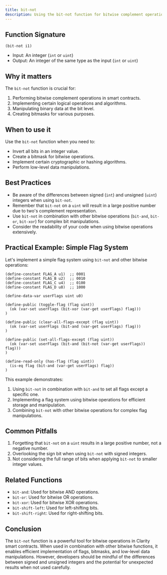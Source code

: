 ```yaml
---
title: bit-not
description: Using the bit-not function for bitwise complement operations in Clarity smart contracts.
---
```


## Function Signature

```clarity
(bit-not i1)
```

- Input: An integer (`int` or `uint`)
- Output: An integer of the same type as the input (`int` or `uint`)

## Why it matters

The `bit-not` function is crucial for:

1. Performing bitwise complement operations in smart contracts.
2. Implementing certain logical operations and algorithms.
3. Manipulating binary data at the bit level.
4. Creating bitmasks for various purposes.

## When to use it

Use the `bit-not` function when you need to:

- Invert all bits in an integer value.
- Create a bitmask for bitwise operations.
- Implement certain cryptographic or hashing algorithms.
- Perform low-level data manipulations.

## Best Practices

- Be aware of the differences between signed (`int`) and unsigned (`uint`) integers when using `bit-not`.
- Remember that `bit-not` on a `uint` will result in a large positive number due to two's complement representation.
- Use `bit-not` in combination with other bitwise operations (`bit-and`, `bit-or`, `bit-xor`) for complex bit manipulations.
- Consider the readability of your code when using bitwise operations extensively.

## Practical Example: Simple Flag System

Let's implement a simple flag system using `bit-not` and other bitwise operations:

```clarity
(define-constant FLAG_A u1)  ;; 0001
(define-constant FLAG_B u2)  ;; 0010
(define-constant FLAG_C u4)  ;; 0100
(define-constant FLAG_D u8)  ;; 1000

(define-data-var userFlags uint u0)

(define-public (toggle-flag (flag uint))
  (ok (var-set userFlags (bit-xor (var-get userFlags) flag)))
)

(define-public (clear-all-flags-except (flag uint))
  (ok (var-set userFlags (bit-and (var-get userFlags) flag)))
)

(define-public (set-all-flags-except (flag uint))
  (ok (var-set userFlags (bit-and (bit-not (var-get userFlags)) flag)))
)

(define-read-only (has-flag (flag uint))
  (is-eq flag (bit-and (var-get userFlags) flag))
)
```

This example demonstrates:
1. Using `bit-not` in combination with `bit-and` to set all flags except a specific one.
2. Implementing a flag system using bitwise operations for efficient storage and manipulation.
3. Combining `bit-not` with other bitwise operations for complex flag manipulations.

## Common Pitfalls

1. Forgetting that `bit-not` on a `uint` results in a large positive number, not a negative number.
2. Overlooking the sign bit when using `bit-not` with signed integers.
3. Not considering the full range of bits when applying `bit-not` to smaller integer values.

## Related Functions

- `bit-and`: Used for bitwise AND operations.
- `bit-or`: Used for bitwise OR operations.
- `bit-xor`: Used for bitwise XOR operations.
- `bit-shift-left`: Used for left-shifting bits.
- `bit-shift-right`: Used for right-shifting bits.

## Conclusion

The `bit-not` function is a powerful tool for bitwise operations in Clarity smart contracts. When used in combination with other bitwise functions, it enables efficient implementation of flags, bitmasks, and low-level data manipulations. However, developers should be mindful of the differences between signed and unsigned integers and the potential for unexpected results when not used carefully.
